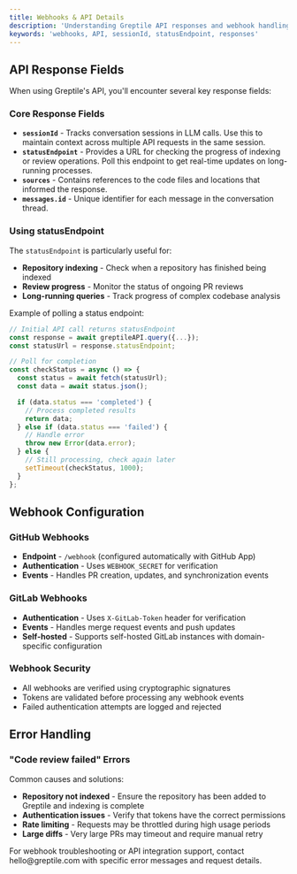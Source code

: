 ```yaml
---
title: Webhooks & API Details
description: 'Understanding Greptile API responses and webhook handling'
keywords: 'webhooks, API, sessionId, statusEndpoint, responses'
---
```


## API Response Fields

When using Greptile's API, you'll encounter several key response fields:

### Core Response Fields
- **`sessionId`** - Tracks conversation sessions in LLM calls. Use this to maintain context across multiple API requests in the same session.
- **`statusEndpoint`** - Provides a URL for checking the progress of indexing or review operations. Poll this endpoint to get real-time updates on long-running processes.
- **`sources`** - Contains references to the code files and locations that informed the response.
- **`messages.id`** - Unique identifier for each message in the conversation thread.

### Using statusEndpoint
The `statusEndpoint` is particularly useful for:
- **Repository indexing** - Check when a repository has finished being indexed
- **Review progress** - Monitor the status of ongoing PR reviews
- **Long-running queries** - Track progress of complex codebase analysis

Example of polling a status endpoint:
```javascript
// Initial API call returns statusEndpoint
const response = await greptileAPI.query({...});
const statusUrl = response.statusEndpoint;

// Poll for completion
const checkStatus = async () => {
  const status = await fetch(statusUrl);
  const data = await status.json();

  if (data.status === 'completed') {
    // Process completed results
    return data;
  } else if (data.status === 'failed') {
    // Handle error
    throw new Error(data.error);
  } else {
    // Still processing, check again later
    setTimeout(checkStatus, 1000);
  }
};
```

## Webhook Configuration

### GitHub Webhooks
- **Endpoint** - `/webhook` (configured automatically with GitHub App)
- **Authentication** - Uses `WEBHOOK_SECRET` for verification
- **Events** - Handles PR creation, updates, and synchronization events

### GitLab Webhooks
- **Authentication** - Uses `X-GitLab-Token` header for verification
- **Events** - Handles merge request events and push updates
- **Self-hosted** - Supports self-hosted GitLab instances with domain-specific configuration

### Webhook Security
- All webhooks are verified using cryptographic signatures
- Tokens are validated before processing any webhook events
- Failed authentication attempts are logged and rejected

## Error Handling

### "Code review failed" Errors
Common causes and solutions:
- **Repository not indexed** - Ensure the repository has been added to Greptile and indexing is complete
- **Authentication issues** - Verify that tokens have the correct permissions
- **Rate limiting** - Requests may be throttled during high usage periods
- **Large diffs** - Very large PRs may timeout and require manual retry

<Note>
For webhook troubleshooting or API integration support, contact hello@greptile.com with specific error messages and request details.
</Note>